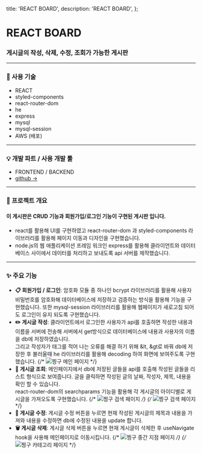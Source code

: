   title: 'REACT BOARD',
  description: 'REACT BOARD',
};

# REACT BOARD

### 게시글의 작성, 삭제, 수정, 조회가 가능한 게시판

---

### 📝 사용 기술

- REACT
- styled-components
- react-router-dom
- he
- express
- mysql
- mysql-session
- AWS (배포)

---

### 💡 개발 파트 / 사용 개발 툴

- FRONTEND / BACKEND
- [github →](https://github.com/jiyoonyee/react-board-frontend)

---

### 📖 프로젝트 개요

#### 이 게시판은 CRUD 기능과 회원가입/로그인 기능이 구현된 게시판 입니다.

- react를 활용해 UI를 구현하였고 react-router-dom 과 styled-components 라이브러리를 활용해 페이지 이동과 디자인을 구현했습니다.
- node.js의 웹 애플리케이션 프레임 워크인 express를 활용해 클라이언트와 데이터베이스 사이에서 데이터를 처리하고 보내도록 api 서버를 제작했습니다.

---

### ✨ 주요 기능

- **📋 회원가입 / 로그인**: 암호화 모듈 중 하나인 bcrypt 라이브러리를 활용해 사용자 비밀번호를 암호화해 데이터베이스에 저장하고 검증하는 방식을 활용해 기능을 구현했습니다.
  또한 mysql-session 라이브러리를 활용해 웹페이지가 새로고침 되어도 로그인이 유지 되도록 구현했습니다.
- **✏️ 게시글 작성**: 클라이언트에서 로그인한 사용자가 api를 호출하면 작성한 내용과 이름을 서버에 전송해 서버에서 get방식으로 데이터베이스에 내용과 사용자의 이름을 db에 저장하였습니다.  
  그리고 작성자가 태그를 적어 나는 오류를 해결 하기 위해 &lt, &gt로 바꿔 db에 저장한 후 불러울때 he 라이브러리를 활용해 decoding 하여 화면에 보여주도록 구현했습니다.
  {/* ![찡구 메인 페이지](/images/jiingooWebMain.png) */}
- **🔎 게시글 조회**: 메인페이지에서 db에 저장된 글들을 api를 호출해 작성된 글들을 리스트 형식으로 보여줍니다. 글을 클릭하면 작성된 글의 날짜, 작성자, 제목, 내용을 확인 할 수 있습니다.  
  react-router-dom의 searchparams 기능을 활용해 각 게시글의 아이디별로 게시글을 가져오도록 구현했습니다.
  {/* ![찡구 검색 페이지](/images/jiingooWebSearch.png) */}
  {/* ![찡구 검색 페이지](/images/jiingooWebSearchC.png) */}
- **📝 게시글 수정**: 게시글 수정 버튼을 누르면 현재 작성된 게시글의 제목과 내용을 가져와 내용을 수정하면 db에 수정된 내용을 update 합니다.
- **🗑️ 게시글 삭제**: 게시글 삭제 버튼을 누르면 현재 게시글이 삭제한 후 useNavigate hook을 사용해 메인페이지로 이동시킵니다.
  {/* ![찡구 중간 지점 페이지](/images/jiingooWebMiddle.png) */}
  {/* ![찡구 카테고리 페이지](/images/jiingooCategory.png) */}
